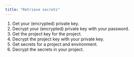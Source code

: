 ```yaml
---
title: "Retrieve secrets"
---
```


1. Get your (encrypted) private key.
2. Decrypt your (encrypted) private key with your password.
3. Get the project key for the project.
4. Decrypt the project key with your private key.
5. Get secrets for a project and environment.
6. Decrypt the secrets in your project.
